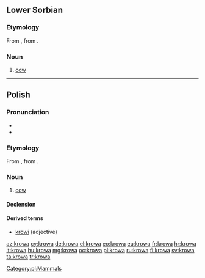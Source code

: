 ==Lower Sorbian==

===Etymology===
From {{etyl|sla-pro|dsb}} {{recons|korva|lang=sla-pro}}, from {{etyl|ine-pro|dsb}} {{recons|ḱer-||horn|lang=ine-pro}}.

===Noun===
{{head|dsb|noun|g=f}}

# [[cow]]

----

==Polish==

===Pronunciation===
* {{IPA|[ˈkrɔva]|lang=pl}}
* {{audio|Pl-krowa.ogg|Audio}}

===Etymology===
From {{etyl|sla-pro|pl}} {{recons|korva|lang=sla-pro}}, from {{etyl|ine-pro|pl}} {{recons|ḱer-||horn|lang=ine-pro}}.

===Noun===
{{pl-noun|f}}

# [[cow]]

====Declension====
{{pl-decl-noun-f|kro|w|krów}}

====Derived terms====
* [[krowi]] (adjective)

[[Category:pl:Mammals]]

[[az:krowa]]
[[cy:krowa]]
[[de:krowa]]
[[el:krowa]]
[[eo:krowa]]
[[eu:krowa]]
[[fr:krowa]]
[[hr:krowa]]
[[lt:krowa]]
[[hu:krowa]]
[[mg:krowa]]
[[oc:krowa]]
[[pl:krowa]]
[[ru:krowa]]
[[fi:krowa]]
[[sv:krowa]]
[[ta:krowa]]
[[tr:krowa]]